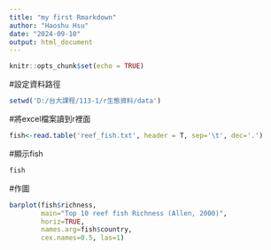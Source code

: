```yaml
---
title: "my first Rmarkdown"
author: "Haoshu Hsu"   
date: "2024-09-10"
output: html_document
---
```


```r
knitr::opts_chunk$set(echo = TRUE)
```


#設定資料路徑
```r
setwd('D:/台大課程/113-1/r生態資料/data')
```

#將excel檔案讀到r裡面
```r
fish<-read.table('reef_fish.txt', header = T, sep='\t', dec='.')
```

#顯示fish
```r
fish
```

#作圖

```r
barplot(fish$richness, 
        main="Top 10 reef fish Richness (Allen, 2000)", 
        horiz=TRUE, 
        names.arg=fish$country, 
        cex.names=0.5, las=1)
```


